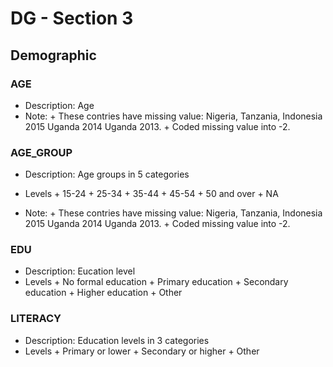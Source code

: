 # DG - Section 3

## Demographic

### AGE

* Description: Age
* Note: 
       + These contries have missing value: Nigeria, Tanzania, Indonesia 2015
                                           Uganda 2014
                                           Uganda 2013.
       + Coded missing value into -2.

### AGE_GROUP

* Description: Age groups in 5 categories
* Levels 
       + 15-24
       + 25-34
       + 35-44
       + 45-54
       + 50 and over
       + NA
       
* Note: 
       + These contries have missing value: Nigeria, Tanzania, Indonesia 2015
                                           Uganda 2014
                                           Uganda 2013.
       + Coded missing value into -2.
       
### EDU

* Description: Eucation level
* Levels 
       + No formal education
       + Primary education
       + Secondary education
       + Higher education
       + Other

### LITERACY

* Description: Education levels in 3 categories
* Levels 
       + Primary or lower
       + Secondary or higher
       + Other       
 
       